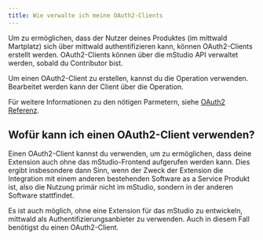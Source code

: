 ```yaml
---
title: Wie verwalte ich meine OAuth2-Clients
---
```



Um zu ermöglichen, dass der Nutzer deines Produktes (im mittwald Martplatz) sich über mittwald authentifizieren kann, können OAuth2-Clients erstellt werden.
OAuth2-Clients können über die mStudio API verwaltet werden, sobald du Contributor bist.

Um einen OAuth2-Client zu erstellen, kannst du die <OperationLink operation="contributor-create-oauth-client" /> Operation verwenden.
Bearbeitet werden kann der Client über die <OperationLink operation="contributor-patch-oauth-client" /> Operation.

Für weitere Informationen zu den nötigen Parmetern, siehe [OAuth2 Referenz](../../reference/oauth2).

## Wofür kann ich einen OAuth2-Client verwenden?

Einen OAuth2-Client kannst du verwenden, um zu ermöglichen, dass deine Extension auch ohne das mStudio-Frontend aufgerufen werden kann.
Dies ergibt insbesondere dann Sinn, wenn der Zweck der Extension die Integration mit einem anderen bestehenden Software as a Service Produkt ist,
also die Nutzung primär nicht im mStudio, sondern in der anderen Software stattfindet.

Es ist auch möglich, ohne eine Extension für das mStudio zu entwickeln, mittwald als Authentifizierungsanbieter zu verwenden.
Auch in diesem Fall benötigst du einen OAuth2-Client.
